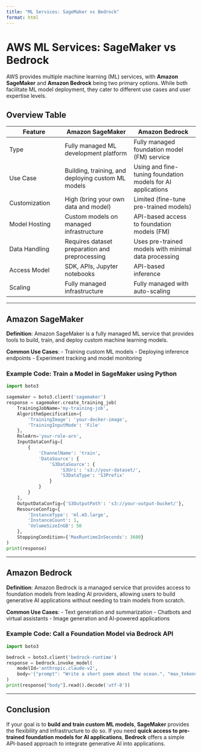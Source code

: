 ```yaml
---
title: "ML Services: SageMaker vs Bedrock"
format: html
---
```


# AWS ML Services: SageMaker vs Bedrock

AWS provides multiple machine learning (ML) services, with **Amazon SageMaker** and **Amazon Bedrock** being two primary options. While both facilitate ML model deployment, they cater to different use cases and user expertise levels.

## Overview Table

| Feature      | Amazon SageMaker | Amazon Bedrock |
|-------------|----------------|---------------|
| Type        | Fully managed ML development platform | Fully managed foundation model (FM) service |
| Use Case    | Building, training, and deploying custom ML models | Using and fine-tuning foundation models for AI applications |
| Customization | High (bring your own data and model) | Limited (fine-tune pre-trained models) |
| Model Hosting | Custom models on managed infrastructure | API-based access to foundation models (FM) |
| Data Handling | Requires dataset preparation and preprocessing | Uses pre-trained models with minimal data processing |
| Access Model | SDK, APIs, Jupyter notebooks | API-based inference |
| Scaling | Fully managed infrastructure | Fully managed with auto-scaling |

---

## Amazon SageMaker

**Definition**: Amazon SageMaker is a fully managed ML service that provides tools to build, train, and deploy custom machine learning models.

**Common Use Cases**:
- Training custom ML models
- Deploying inference endpoints
- Experiment tracking and model monitoring

### Example Code: Train a Model in SageMaker using Python

```python
import boto3

sagemaker = boto3.client('sagemaker')
response = sagemaker.create_training_job(
    TrainingJobName='my-training-job',
    AlgorithmSpecification={
        'TrainingImage': 'your-docker-image',
        'TrainingInputMode': 'File'
    },
    RoleArn='your-role-arn',
    InputDataConfig=[
        {
            'ChannelName': 'train',
            'DataSource': {
                'S3DataSource': {
                    'S3Uri': 's3://your-dataset/',
                    'S3DataType': 'S3Prefix'
                }
            }
        }
    ],
    OutputDataConfig={'S3OutputPath': 's3://your-output-bucket/'},
    ResourceConfig={
        'InstanceType': 'ml.m5.large',
        'InstanceCount': 1,
        'VolumeSizeInGB': 50
    },
    StoppingCondition={'MaxRuntimeInSeconds': 3600}
)
print(response)
```

---

## Amazon Bedrock

**Definition**: Amazon Bedrock is a managed service that provides access to foundation models from leading AI providers, allowing users to build generative AI applications without needing to train models from scratch.

**Common Use Cases**:
- Text generation and summarization
- Chatbots and virtual assistants
- Image generation and AI-powered applications

### Example Code: Call a Foundation Model via Bedrock API

```python
import boto3

bedrock = boto3.client('bedrock-runtime')
response = bedrock.invoke_model(
    modelId='anthropic.claude-v2',
    body='{"prompt": "Write a short poem about the ocean.", "max_tokens": 100}'
)
print(response["body"].read().decode('utf-8'))
```

---

## Conclusion
If your goal is to **build and train custom ML models**, **SageMaker** provides the flexibility and infrastructure to do so. If you need **quick access to pre-trained foundation models for AI applications**, **Bedrock** offers a simple API-based approach to integrate generative AI into applications.

